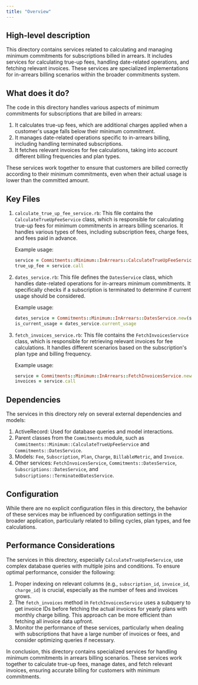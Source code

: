 ```yaml
---
title: "Overview"
---
```


## High-level description
This directory contains services related to calculating and managing minimum commitments for subscriptions billed in arrears. It includes services for calculating true-up fees, handling date-related operations, and fetching relevant invoices. These services are specialized implementations for in-arrears billing scenarios within the broader commitments system.

## What does it do?
The code in this directory handles various aspects of minimum commitments for subscriptions that are billed in arrears:

1. It calculates true-up fees, which are additional charges applied when a customer's usage falls below their minimum commitment.
2. It manages date-related operations specific to in-arrears billing, including handling terminated subscriptions.
3. It fetches relevant invoices for fee calculations, taking into account different billing frequencies and plan types.

These services work together to ensure that customers are billed correctly according to their minimum commitments, even when their actual usage is lower than the committed amount.

## Key Files

1. `calculate_true_up_fee_service.rb`:
   This file contains the `CalculateTrueUpFeeService` class, which is responsible for calculating true-up fees for minimum commitments in arrears billing scenarios. It handles various types of fees, including subscription fees, charge fees, and fees paid in advance.

   Example usage:
   ```ruby
   service = Commitments::Minimum::InArrears::CalculateTrueUpFeeService.new(commitment, invoice_subscription)
   true_up_fee = service.call
   ```

2. `dates_service.rb`:
   This file defines the `DatesService` class, which handles date-related operations for in-arrears minimum commitments. It specifically checks if a subscription is terminated to determine if current usage should be considered.

   Example usage:
   ```ruby
   dates_service = Commitments::Minimum::InArrears::DatesService.new(subscription, invoice_timestamp)
   is_current_usage = dates_service.current_usage
   ```

3. `fetch_invoices_service.rb`:
   This file contains the `FetchInvoicesService` class, which is responsible for retrieving relevant invoices for fee calculations. It handles different scenarios based on the subscription's plan type and billing frequency.

   Example usage:
   ```ruby
   service = Commitments::Minimum::InArrears::FetchInvoicesService.new(commitment, invoice_subscription)
   invoices = service.call
   ```

## Dependencies
The services in this directory rely on several external dependencies and models:

1. ActiveRecord: Used for database queries and model interactions.
2. Parent classes from the `Commitments` module, such as `Commitments::Minimum::CalculateTrueUpFeeService` and `Commitments::DatesService`.
3. Models: `Fee`, `Subscription`, `Plan`, `Charge`, `BillableMetric`, and `Invoice`.
4. Other services: `FetchInvoicesService`, `Commitments::DatesService`, `Subscriptions::DatesService`, and `Subscriptions::TerminatedDatesService`.

## Configuration
While there are no explicit configuration files in this directory, the behavior of these services may be influenced by configuration settings in the broader application, particularly related to billing cycles, plan types, and fee calculations.

## Performance Considerations
The services in this directory, especially `CalculateTrueUpFeeService`, use complex database queries with multiple joins and conditions. To ensure optimal performance, consider the following:

1. Proper indexing on relevant columns (e.g., `subscription_id`, `invoice_id`, `charge_id`) is crucial, especially as the number of fees and invoices grows.
2. The `fetch_invoices` method in `FetchInvoicesService` uses a subquery to get invoice IDs before fetching the actual invoices for yearly plans with monthly charge billing. This approach can be more efficient than fetching all invoice data upfront.
3. Monitor the performance of these services, particularly when dealing with subscriptions that have a large number of invoices or fees, and consider optimizing queries if necessary.

In conclusion, this directory contains specialized services for handling minimum commitments in arrears billing scenarios. These services work together to calculate true-up fees, manage dates, and fetch relevant invoices, ensuring accurate billing for customers with minimum commitments.